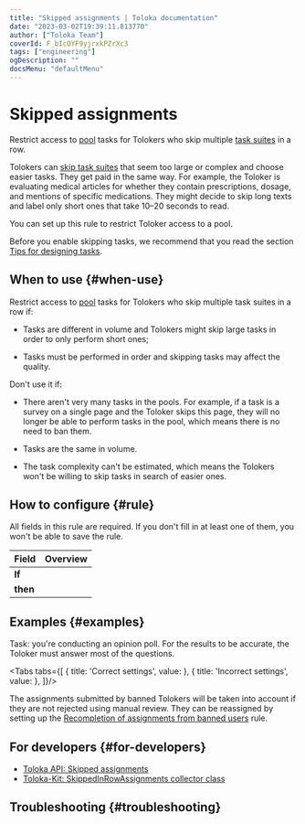 ```yaml
---
title: "Skipped assignments | Toloka documentation"
date: "2023-03-02T19:39:11.813770"
author: ["Toloka Team"]
coverId: F_bIcOYF9yjrxkPZrXc3
tags: ["engineering"]
ogDescription: ""
docsMenu: "defaultMenu"
---
```



# Skipped assignments

Restrict access to [pool](/docs/glossary#pool) tasks for Tolokers who skip multiple [task suites](/docs/glossary#task-suite) in a row.

Tolokers can [skip task suites](/docs/guide/pool_statistic-pool#skipped-tasks) that seem too large or complex and choose easier tasks. They get paid in the same way. For example, the Toloker is evaluating medical articles for whether they contain prescriptions, dosage, and mentions of specific medications. They might decide to skip long texts and label only short ones that take 10–20 seconds to read.

You can set up this rule to restrict Toloker access to a pool.

Before you enable skipping tasks, we recommend that you read the section [Tips for designing tasks](/docs/guide/faq).

## When to use {#when-use}

Restrict access to [pool](/docs/glossary#pool) tasks for Tolokers who skip multiple task suites in a row if:

- Tasks are different in volume and Tolokers might skip large tasks in order to only perform short ones;

- Tasks must be performed in order and skipping tasks may affect the quality.

Don't use it if:

- There aren't very many tasks in the pools. For example, if a task is a survey on a single page and the Toloker skips this page, they will no longer be able to perform tasks in the pool, which means there is no need to ban them.

- Tasks are the same in volume.

- The task complexity can't be estimated, which means the Tolokers won't be willing to skip tasks in search of easier ones.

## How to configure {#rule}

<Note mode="restriction" title="Alert">

All fields in this rule are required. If you don't fill in at least one of them, you won't be able to save the rule.

</Note>

**Field** | **Overview**
----- | -----
**If** | <SkippedAssignmentsTable1/>
**then** | <SkippedAssignmentsTable2/>

## Examples {#examples}

Task: you're conducting an opinion poll. For the results to be accurate, the Toloker must answer most of the questions.

<Tabs tabs={[
  { title: 'Correct settings', value: <SkippedAssignmentsList1/> },
  { title: 'Incorrect settings', value: <SkippedAssignmentsList2/> },
]}/>

<Note mode="restriction" title="Alert">

The assignments submitted by banned Tolokers will be taken into account if they are not rejected using manual review. They can be reassigned by setting up the [Recompletion of assignments from banned users](/docs/guide/restore-task-overlap) rule.

</Note>

## For developers {#for-developers}

- [Toloka API: Skipped assignments](/docs/api/skipped)
- [Toloka-Kit: SkippedInRowAssignments collector class](/docs/toloka-kit/reference/toloka.client.collectors.SkippedInRowAssignments)

## Troubleshooting {#troubleshooting}

<FaqSkillForEveryPool/>

<FaqSkillForDifferentProjects/>

<FaqSubmitEmptyAssignments/>

<FaqIncorrectResponses/>

<ContactGuideSupport/>

